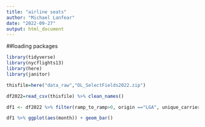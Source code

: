 ```yaml
---
title: "airline seats"
author: "Michael Lanfear"
date: "2022-09-27"
output: html_document
---
```


##loading packages
```r
library(tidyverse)
library(nycflights13)
library(here)
library(janitor)
```

```r
thisfile=here("data_raw","DL_SelectFields2022.zip")

df2022=read_csv(thisfile) %>% clean_names()
```


```r
df1 <- df2022 %>% filter(ramp_to_ramp>0, origin =="LGA", unique_carrier_name == "Spirit Air Lines")

df1 %>% ggplot(aes(month)) + geom_bar()
```
